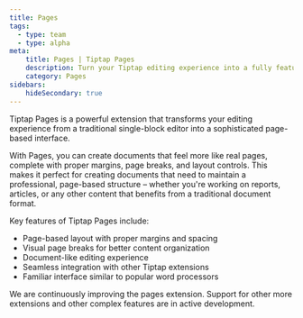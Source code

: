 ```yaml
---
title: Pages
tags:
  - type: team
  - type: alpha
meta:
    title: Pages | Tiptap Pages
    description: Turn your Tiptap editing experience into a fully featured page style layout
    category: Pages
sidebars:
    hideSecondary: true
---
```



Tiptap Pages is a powerful extension that transforms your editing experience from a traditional single-block editor into a sophisticated page-based interface.

<CodeDemo isPro src="https://deploy-preview-369--tiptap-pro.netlify.app/preview/extensions/pages" />

With Pages, you can create documents that feel more like real pages, complete with proper margins, page breaks, and layout controls. This makes it perfect for creating documents that need to maintain a professional, page-based structure – whether you're working on reports, articles, or any other content that benefits from a traditional document format.

Key features of Tiptap Pages include:
- Page-based layout with proper margins and spacing
- Visual page breaks for better content organization
- Document-like editing experience
- Seamless integration with other Tiptap extensions
- Familiar interface similar to popular word processors

<Callout title="Alpha version">
    We are continuously improving the pages extension. Support for other more extensions and other complex features are in active development.
</Callout>